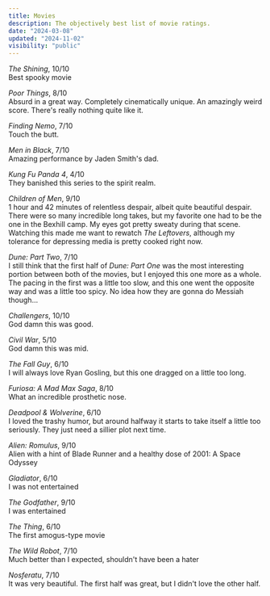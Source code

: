 ```yaml
---
title: Movies
description: The objectively best list of movie ratings.
date: "2024-03-08"
updated: "2024-11-02"
visibility: "public"
---
```


<Nook popup="October 31st, 2023">*The Shining*</Nook>, 10/10  
    Best spooky movie

<Nook popup="March 17th, 2024">*Poor Things*</Nook>, 8/10   
    Absurd in a great way. Completely cinematically unique. An amazingly weird score. There's really nothing quite like it. 

<Nook popup="March 173th, 2024">*Finding Nemo*</Nook>, 7/10   
    Touch the butt. 

<Nook popup="March 9th, 2024">*Men in Black*</Nook>, 7/10   
    Amazing performance by Jaden Smith's dad.

<Nook popup="March 9th, 2024">*Kung Fu Panda 4*</Nook>, 4/10   
    They banished this series to the spirit realm.

<Nook popup="March 8th, 2024">*Children of Men*</Nook>, 9/10   
    1 hour and 42 minutes of relentless despair, albeit quite beautiful despair. There were so many incredible long takes, but my favorite one had to be the one in the Bexhill camp. My eyes got pretty sweaty during that scene. Watching this made me want to rewatch *The Leftovers*, although my tolerance for depressing media is pretty cooked right now.

<Nook popup="March 2nd, 2024">*Dune: Part Two*</Nook>, 7/10  
    I still think that the first half of *Dune: Part One* was the most interesting portion between both of the movies, but I enjoyed this one more as a whole. The pacing in the first was a little too slow, and this one went the opposite way and was a little too spicy. No idea how they are gonna do Messiah though...  

<Nook popup="May 1st, 2024">*Challengers*</Nook>, 10/10  
    God damn this was good. 

<Nook popup="May 3rd, 2024">*Civil War*</Nook>, 5/10  
    God damn this was mid.

<Nook popup="May 11th, 2024">*The Fall Guy*</Nook>, 6/10  
    I will always love Ryan Gosling, but this one dragged on a little too long. 

<Nook popup="May 25th, 2024">*Furiosa: A Mad Max Saga*</Nook>, 8/10  
    What an incredible prosthetic nose. 

<Nook popup="August 7th, 2024">*Deadpool & Wolverine*</Nook>, 6/10  
    I loved the trashy humor, but around halfway it starts to take itself a little too seriously. They just need a sillier plot next time.

<Nook popup="September 1st, 2024">*Alien: Romulus*</Nook>, 9/10  
    Alien with a hint of Blade Runner and a healthy dose of 2001: A Space Odyssey

<Nook popup="September 2st, 2024">*Gladiator*</Nook>, 6/10  
    I was not entertained

<Nook popup="September 26st, 2024">*The Godfather*</Nook>, 9/10  
    I was entertained

<Nook popup="October 31st, 2024">*The Thing*</Nook>, 6/10  
    The first amogus-type movie

<Nook popup="November 2nd, 2024">*The Wild Robot*</Nook>, 7/10  
    Much better than I expected, shouldn't have been a hater

<Nook popup="January 3rd, 2025">*Nosferatu*</Nook>, 7/10  
    It was very beautiful. The first half was great, but I didn't love the other half.